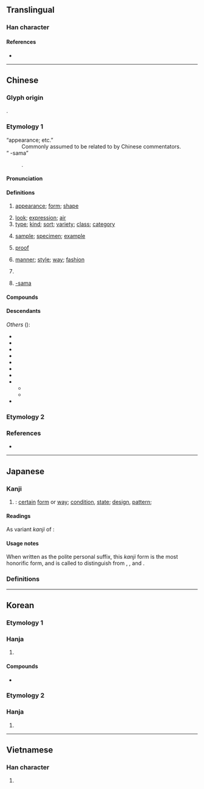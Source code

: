 {{also|样|様}}
{{character info}}
==Translingual==
{{Han simplified forms|樣|様|样}}

===Han character===
{{Han char|rn=75|rad=木|as=11|sn=15|four=48932|canj=DTGE|ids=⿰木羕}}

====References====
* {{Han ref|kx=0551.050|dkj=15457|dj=0939.060|hdz=21284.070|uh=6A23}}

----

==Chinese==
{{zh-forms|s=样|alt=㨾,様,𢵇}}

===Glyph origin===
{{Han etym}}
{{Han compound|木|羕|c1=s|c2=p|t1=wood|ls=psc}}.

===Etymology 1===
; “appearance; etc.”
: Commonly assumed to be related to {{och-l|像|to resemble, image}} by Chinese commentators.
; “{{q|ACG slang}} -sama”
: {{obor|zh|ja|-}} {{ja-r|様|さま}}.

====Pronunciation====
{{zh-pron
|m=yàng,er=y
|m-s=
|dg=ён
|c=joeng6,joeng6-2
|c-t=
|g=iong5
|h=pfs=yong/ngiòng;gd=yong4/ngiong4
|j=ion3
|mb=iō̤ng
|md=iông
|mn=xm,qz,jj,tp,kh,tc,hc,sx,yl,km,mg:iūⁿ/zz,tn:iōⁿ/lk:iǔⁿ/xm,qz,jj,tw:iōng/zz:iāng
|mn_note=iūⁿ/iōⁿ - vernacular; iōng/iāng - literary
|mn-t=iên7/ion7
|mn-t_note=iên7 - Chaozhou
|w=3hhian
|x=ian5/ian4
|x_note=ian5 - vernacular; ian4 - literary
|mc=y
|oc=y
|cat=n,pron,cls,suf
}}
{{attn|hak|ngióng}}

====Definitions====
{{zh-hanzi}}

# [[appearance]]; [[form]]; [[shape]]
#: {{zh-x|一樣|same [lit. one '''appearance''']}}
#: {{zh-x|模樣|appearance}}
#: {{zh-x|佢 咩 樣{joeng6-2} 㗎？|What does he look like?|C}}
# [[look]]; [[expression]]; [[air]]
# [[type]]; [[kind]]; [[sort]]; [[variety]]; [[class]]; [[category]]
#: {{zh-x|各式各樣|(of) all kinds and '''sorts'''}}
# [[sample]]; [[specimen]]; [[example]]
#: {{zh-x|樣品|sample; specimen}}
#: {{zh-x|榜樣|example; model}}
# {{lb|zh|printing}} [[proof]]
# [[manner]]; [[style]]; [[way]]; [[fashion]]
#: {{zh-x|這樣|such; like this [lit. this '''manner''']}}
#: {{zh-x|怎樣|how}}
# {{zh-classifier|[[kind]]s or [[type]]s of things}}
#: {{zh-x|有 樣 嘢 叫|there is a ('''type''' of) thing called|C}}
#: {{zh-x|三 樣 菜|three '''different''' dishes}}
# {{lb|zh|ACG|Internet|slang}} [[-sama]]

====Compounds====
{{zh-der|樣板|樣板戲|樣本|樣稿|樣機|樣件|樣片|樣品|樣式|樣書|樣張|樣子|一樣|上樣|人樣|個樣|像樣|兩樣|別樣|原樣|取樣|各樣|同樣|圖樣|大樣|天樣|妝樣|字樣|學樣|官樣|宮樣|小樣|展樣|幾樣|式樣|怎樣|成樣|打樣|抽樣|新樣|時樣|校樣|格樣|榜樣|模樣|樣格:essive case|樣勢|樣樣|樣範|樣貌|樣銀|毛樣|油樣|海樣|清樣|演樣|照樣|版樣|異樣|登樣|發樣|紅樣|紋樣|老樣|能樣|色樣|花樣|變樣|貨樣|走樣|越樣|這樣|那樣|錦樣|魘樣|一個樣兒|一模一樣|一色一樣|三般兩樣|不一樣|不像人樣|不像樣|不怎麼樣|不成模樣|不成樣子|不是樣兒|中注模樣|乏樣子|九經字樣|人模人樣|人模狗樣|人樣兒|人樣子|依樣葫蘆|俏模樣|像模像樣|兩樣三般|出花樣|十樣錦|千般萬樣|各式各樣|喬模喬樣|多樣化|多樣性|大模大樣|大模廝樣|好模好樣|好樣兒的|好樣子|媚笑雜樣|字樣學|官樣文章|小人樣|小模樣兒|工作抽樣|底樣兒|得樣兒|心口兩樣|怎麼樣|怪模怪樣|怪樣子|惡模惡樣|打樣棍|抽樣調查|描樣兒|擺樣子|新花樣|是樣兒|有模有樣|有樣子|有樣學樣|村沙樣勢|樣冊子|樣品屋|樣本分配|樣本調查|氣高樣大|水樣液|沒有兩樣|沒樣範|浪樣兒|甚麼樣|看樣子|老樣子|耍花樣|腳樣兒|花樣百出|花樣翻新|虛擬樣品|裝模作樣|裝樣子|複合樣式|見樣學樣|這麼樣|那樣子|重樣兒|隨機抽樣|體樣兒|鬼花樣|一樣米飼百樣人}}

====Descendants====
{{CJKV||s=様|よう|양|dạng}}
''Others'' ({{zh-ref|Pou, 1973}}):
* {{desc|bor=1|km|យ៉ាង|t=kind, type, way, ''particle for forming adverbial phrases''}}
* {{desc|bor=1|lo|ຢ່າງ|t=kind, type; standard, pattern; way, method}}
* {{desc|bor=1|khb|ᦊᦱᧂᧈ}}
* {{desc|bor=1|ms|yang|t=(he, the one) who, (that) which|unc=y}}
* {{desc|bor=1|mn|зан}}
* {{desc|bor=1|nod|ᩀ᩵ᩣ᩠ᨦ}}
* {{desc|bor=1|th|อย่าง|t=variety; kind; manner; like, as; ''adverbial particle''|เยี่ยง|t2=like, as if; example, model}}
* {{desc|bor=1|trk-pro|*yaŋ}}
** {{desc|bor=1|oui|yaŋ}}
** {{desc|bor=1|xqa|يَانگ}}
* {{desc|bor=1|vi|dáng|t=gait, figure|dường|t2=to seem, to be like}}

===Etymology 2===
{{zh-see|橡|av}}

===References===
* {{R:yue:Hanzi}}

{{zh-cat|Elementary}}

----

==Japanese==
{{ja-kanji forms|様|樣}}

===Kanji===
{{ja-kanji|grade=|rs=木11|shin=様}}

# {{ja-kyujitai spelling of|様}}: [[certain]] [[form]] or [[way]]; [[condition]], [[state]]; [[design]], [[pattern]]; {{n-g|indicates [[humble]]ness or [[polite]]ness}}

====Readings====
{{ja-readings
|goon=よう<やう
|kanon=よう<やう
|kun=さま-
}}
As variant ''kanji'' of {{ja-l|橡}}:
{{ja-readings
|goon=ぞう<ざう
|kanon=しょう<しやう
|kun=くぬぎ-, とち-
}}

====Usage notes====
When written as the polite personal suffix, this ''kanji'' form is the most honorific form, and is called {{m|ja|永様|tr=ei-sama|lit={{ja-l|永}}-[[form]]}} to distinguish from {{m|ja|次様|tr=tsugi-zama|pos=for {{ja-l|檨}}|lit={{ja-l|次}}-form}}, {{m|ja|美様|tr=bi-zama|pos=for {{ja-l|𣖙}}|lit={{ja-l|美}}-form}}, and {{m|ja|平様|tr=hira-zama|pos=for ''shinjitai'' form {{ja-l|様}}|lit=[[common]] form}}.

===Definitions===
{{ja-gv|様}}

----

==Korean==

===Etymology 1===

===Hanja===
{{ko-hanja/new|모양|양}}

# {{rfdef|ko|sort=木11}}

====Compounds====
* {{ko-l|모양|模樣}}

===Etymology 2===

===Hanja===
{{ko-hanja/new|상수리나무|상}}

# {{rfdef|ko|sort=木11}}

----

==Vietnamese==

===Han character===
{{vi-readings|reading=dạng, dáng, nhàng|rs=木11}}

# {{rfdef|vi|sort=木11}}